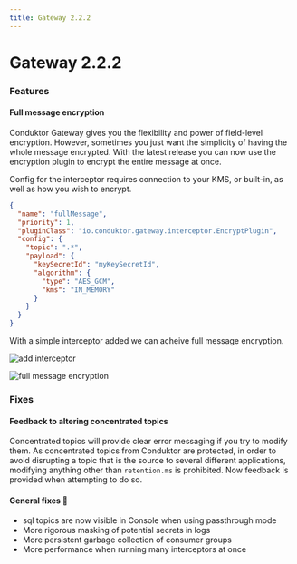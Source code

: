 ```yaml
---
title: Gateway 2.2.2
---
```

# Gateway 2.2.2

### Features

#### Full message encryption

Conduktor Gateway gives you the flexibility and power of field-level encryption. However, sometimes you just want the simplicity of having the whole message encrypted. With the latest release you can now use the encryption plugin to encrypt the entire message at once.

Config for the interceptor requires connection to your KMS, or built-in, as well as how you wish to encrypt.

```json
{
  "name": "fullMessage",
  "priority": 1,
  "pluginClass": "io.conduktor.gateway.interceptor.EncryptPlugin",
  "config": {
    "topic": ".*",
    "payload": {
      "keySecretId": "myKeySecretId",
      "algorithm": {
        "type": "AES_GCM",
        "kms": "IN_MEMORY"
      }
    }
  }
}
```

With a simple interceptor added we can acheive full message encryption.

![add interceptor](/images/changelog/gateway/V2.2.2/interceptorView.png)

![full message encryption](/images/changelog/gateway/V2.2.2/fullMessage.png)

### Fixes

#### Feedback to altering concentrated topics

Concentrated topics will provide clear error messaging if you try to modify them. As concentrated topics from Conduktor are protected, in order to avoid disrupting a topic that is the source to several different applications, modifying anything other than `retention.ms` is prohibited. Now feedback is provided when attempting to do so.

#### General fixes 🔨

- sql topics are now visible in Console when using passthrough mode
- More rigorous masking of potential secrets in logs
- More persistent garbage collection of consumer groups
- More performance when running many interceptors at once
